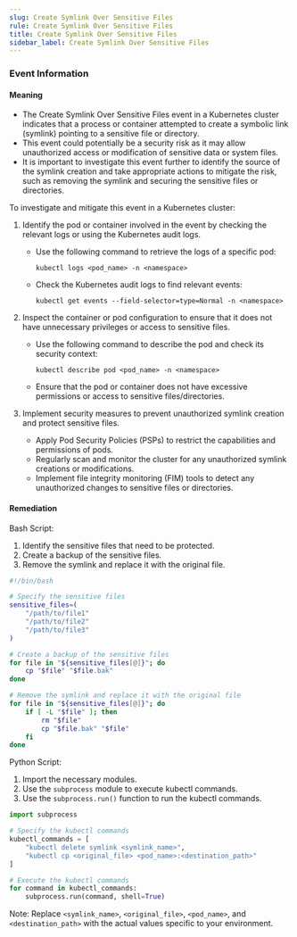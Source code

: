 ```yaml
--- 
slug: Create Symlink Over Sensitive Files
rule: Create Symlink Over Sensitive Files
title: Create Symlink Over Sensitive Files
sidebar_label: Create Symlink Over Sensitive Files
---
```

                   

### Event Information

#### Meaning

- The Create Symlink Over Sensitive Files event in a Kubernetes cluster indicates that a process or container attempted to create a symbolic link (symlink) pointing to a sensitive file or directory.
- This event could potentially be a security risk as it may allow unauthorized access or modification of sensitive data or system files.
- It is important to investigate this event further to identify the source of the symlink creation and take appropriate actions to mitigate the risk, such as removing the symlink and securing the sensitive files or directories.

To investigate and mitigate this event in a Kubernetes cluster:
1. Identify the pod or container involved in the event by checking the relevant logs or using the Kubernetes audit logs.
   - Use the following command to retrieve the logs of a specific pod:
     ```
     kubectl logs <pod_name> -n <namespace>
     ```
   - Check the Kubernetes audit logs to find relevant events:
     ```
     kubectl get events --field-selector=type=Normal -n <namespace>
     ```

2. Inspect the container or pod configuration to ensure that it does not have unnecessary privileges or access to sensitive files.
   - Use the following command to describe the pod and check its security context:
     ```
     kubectl describe pod <pod_name> -n <namespace>
     ```
   - Ensure that the pod or container does not have excessive permissions or access to sensitive files/directories.

3. Implement security measures to prevent unauthorized symlink creation and protect sensitive files.
   - Apply Pod Security Policies (PSPs) to restrict the capabilities and permissions of pods.
   - Regularly scan and monitor the cluster for any unauthorized symlink creations or modifications.
   - Implement file integrity monitoring (FIM) tools to detect any unauthorized changes to sensitive files or directories.

#### Remediation

Bash Script:
1. Identify the sensitive files that need to be protected.
2. Create a backup of the sensitive files.
3. Remove the symlink and replace it with the original file.

```bash
#!/bin/bash

# Specify the sensitive files
sensitive_files=(
    "/path/to/file1"
    "/path/to/file2"
    "/path/to/file3"
)

# Create a backup of the sensitive files
for file in "${sensitive_files[@]}"; do
    cp "$file" "$file.bak"
done

# Remove the symlink and replace it with the original file
for file in "${sensitive_files[@]}"; do
    if [ -L "$file" ]; then
        rm "$file"
        cp "$file.bak" "$file"
    fi
done
```

Python Script:
1. Import the necessary modules.
2. Use the `subprocess` module to execute kubectl commands.
3. Use the `subprocess.run()` function to run the kubectl commands.

```python
import subprocess

# Specify the kubectl commands
kubectl_commands = [
    "kubectl delete symlink <symlink_name>",
    "kubectl cp <original_file> <pod_name>:<destination_path>"
]

# Execute the kubectl commands
for command in kubectl_commands:
    subprocess.run(command, shell=True)
```

Note: Replace `<symlink_name>`, `<original_file>`, `<pod_name>`, and `<destination_path>` with the actual values specific to your environment.

 
